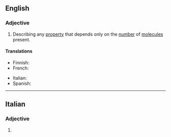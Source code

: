 ==English==

===Adjective===
{{en-adj|-}}

# {{lb|en|chemistry|physics}} Describing any [[property]] that depends only on the [[number]] of [[molecule]]s present.

====Translations====
{{trans-top|property}}
* Finnish: {{t|fi|kolligatiivinen}}
* French: {{t+|fr|colligatif}}
{{trans-mid}}
* Italian: {{t+|it|colligativo}}
* Spanish: {{t|es|coligativo}}
{{trans-bottom}}

----

==Italian==

===Adjective===
{{head|it|adjective form}}

# {{feminine plural of|colligativo|lang=it}}
